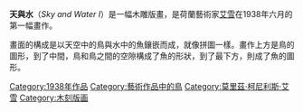 {{unreferenced|time=2016-03-19T12:21:17+00:00}}
'''天與水'''（''Sky and Water I''）是一幅木雕版畫，是荷蘭藝術家[[艾雪|艾雪]]在1938年六月的第一幅畫作。

畫面的構成是以天空中的鳥與水中的魚鑲嵌而成，就像拼圖一樣。畫作上方是鳥的圖形，到了中間，鳥和鳥之間的空隙構成了魚的形狀，到了最下方，則成了魚的圖形。

[[Category:1938年作品|Category:1938年作品]]
[[Category:藝術作品中的鳥|Category:藝術作品中的鳥]]
[[Category:莫里茲·柯尼利斯·艾雪|Category:莫里茲·柯尼利斯·艾雪]]
[[Category:木刻版画|Category:木刻版画]]
